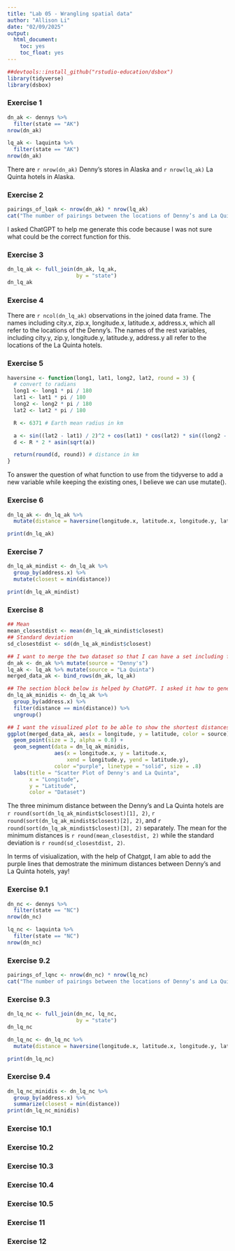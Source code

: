 ```yaml
---
title: "Lab 05 - Wrangling spatial data"
author: "Allison Li"
date: "02/09/2025"
output: 
  html_document: 
    toc: yes
    toc_float: yes
---
```


```r
##devtools::install_github("rstudio-education/dsbox")
library(tidyverse)
library(dsbox)
```

### Exercise 1
```r
dn_ak <- dennys %>%
  filter(state == "AK")
nrow(dn_ak)

lq_ak <- laquinta %>%
  filter(state == "AK")
nrow(dn_ak)
```

There are `r nrow(dn_ak)` Denny's stores in Alaska and `r nrow(lq_ak)` La Quinta hotels in Alaska.

### Exercise 2

```r
pairings_of_lqak <- nrow(dn_ak) * nrow(lq_ak)
cat("The number of pairings between the locations of Denny’s and La Quinta hotels in Alaska are:", pairings_of_lqak, "\n")
```
I asked ChatGPT to help me generate this code because I was not sure what could be the correct function for this.

### Exercise 3

```r

dn_lq_ak <- full_join(dn_ak, lq_ak, 
                      by = "state")
dn_lq_ak
```

### Exercise 4

There are `r ncol(dn_lq_ak)` observations in the joined data frame. The names including city.x, zip.x, longitude.x, latitude.x, address.x, which all refer to the locations of the Denny's. The names of the rest variables, including city.y, zip.y, longitude.y, latitude.y, address.y all refer to the locations of the La Quinta hotels. 

### Exercise 5
```r
haversine <- function(long1, lat1, long2, lat2, round = 3) {
  # convert to radians
  long1 <- long1 * pi / 180
  lat1 <- lat1 * pi / 180
  long2 <- long2 * pi / 180
  lat2 <- lat2 * pi / 180

  R <- 6371 # Earth mean radius in km

  a <- sin((lat2 - lat1) / 2)^2 + cos(lat1) * cos(lat2) * sin((long2 - long1) / 2)^2
  d <- R * 2 * asin(sqrt(a))

  return(round(d, round)) # distance in km
}
```

To answer the question of what function to use from the tidyverse to add a new variable while keeping the existing ones, I believe we can use mutate().

### Exercise 6
```r

dn_lq_ak <- dn_lq_ak %>%
  mutate(distance = haversine(longitude.x, latitude.x, longitude.y, latitude.y))

print(dn_lq_ak)
```

### Exercise 7

```r

dn_lq_ak_mindist <- dn_lq_ak %>%
  group_by(address.x) %>%
  mutate(closest = min(distance))

print(dn_lq_ak_mindist)
```

### Exercise 8

```r
## Mean 
mean_closestdist <- mean(dn_lq_ak_mindist$closest) 
## Standard deviation 
sd_closestdist <- sd(dn_lq_ak_mindist$closest) 

## I want to merge the two dataset so that I can have a set including five stores and their location information, as well as which ones are La Quinta and which ones are Denny's.
dn_ak <- dn_ak %>% mutate(source = "Denny's")
lq_ak <- lq_ak %>% mutate(source = "La Quinta")
merged_data_ak <- bind_rows(dn_ak, lq_ak)

## The section block below is helped by ChatGPT. I asked it how to generate a dataset with only the three minimum distances and their longitude, latitude, and other variables of Denny's and La Quinta hotels accordingly.
dn_lq_ak_minidis <- dn_lq_ak %>%
  group_by(address.x) %>%
  filter(distance == min(distance)) %>% 
  ungroup()

## I want the visualized plot to be able to show the shortest distances between each Denny's and La Quinta hotel. 
ggplot(merged_data_ak, aes(x = longitude, y = latitude, color = source)) +
  geom_point(size = 3, alpha = 0.8) + 
  geom_segment(data = dn_lq_ak_minidis,
               aes(x = longitude.x, y = latitude.x, 
                   xend = longitude.y, yend = latitude.y), 
               color ="purple", linetype = "solid", size = .8)
  labs(title = "Scatter Plot of Denny's and La Quinta",
       x = "Longitude",
       y = "Latitude",
       color = "Dataset")

```

The three minimum distance between the Denny's and La Quinta hotels are `r round(sort(dn_lq_ak_mindist$closest)[1], 2)`, `r round(sort(dn_lq_ak_mindist$closest)[2], 2)`, and `r round(sort(dn_lq_ak_mindist$closest)[3], 2)` separately. The mean for the minimum distances is `r round(mean_closestdist, 2)` while the standard deviation is `r round(sd_closestdist, 2)`.

In terms of visiualization, with the help of Chatgpt, I am able to add the purple lines that demostrate the minimum distances between Denny's and La Quinta hotels, yay!

### Exercise 9.1
```r
dn_nc <- dennys %>%
  filter(state == "NC")
nrow(dn_nc)

lq_nc <- laquinta %>%
  filter(state == "NC")
nrow(dn_nc)
```
### Exercise 9.2
```r
pairings_of_lqnc <- nrow(dn_nc) * nrow(lq_nc)
cat("The number of pairings between the locations of Denny’s and La Quinta hotels in Alaska are:", pairings_of_lqnc, "\n")
```
### Exercise 9.3
```r
dn_lq_nc <- full_join(dn_nc, lq_nc, 
                      by = "state")
dn_lq_nc

dn_lq_nc <- dn_lq_nc %>%
  mutate(distance = haversine(longitude.x, latitude.x, longitude.y, latitude.y))

print(dn_lq_nc)
```
### Exercise 9.4
```r
dn_lq_nc_minidis <- dn_lq_nc %>%
  group_by(address.x) %>%
  summarize(closest = min(distance))
print(dn_lq_nc_minidis)
```


### Exercise 10.1

### Exercise 10.2

### Exercise 10.3

### Exercise 10.4
### Exercise 10.5

### Exercise 11


### Exercise 12